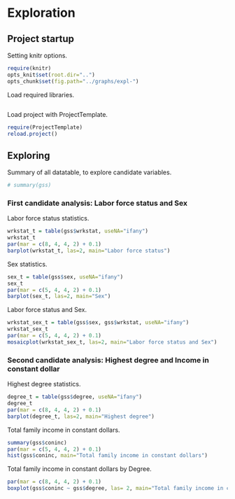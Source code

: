 Exploration
===========

Project startup
---------------

Setting knitr options.

``` r
require(knitr)
opts_knit$set(root.dir="..")
opts_chunk$set(fig.path="../graphs/expl-")
```

Load required libraries.
```r
```
Load project with ProjectTemplate.

```r
require(ProjectTemplate)
reload.project()
```

Exploring
---------

Summary of all datatable, to explore candidate variables.
```r
# summary(gss)
```

### First candidate analysis: Labor force status and Sex

Labor force status statistics.
```r
wrkstat_t = table(gss$wrkstat, useNA="ifany")
wrkstat_t
par(mar = c(8, 4, 4, 2) + 0.1)
barplot(wrkstat_t, las=2, main="Labor force status")
```

Sex statistics.
```r
sex_t = table(gss$sex, useNA="ifany")
sex_t
par(mar = c(5, 4, 4, 2) + 0.1)
barplot(sex_t, las=2, main="Sex")
```

Labor force status and Sex.
```r
wrkstat_sex_t = table(gss$sex, gss$wrkstat, useNA="ifany")
wrkstat_sex_t
par(mar = c(5, 4, 4, 2) + 0.1)
mosaicplot(wrkstat_sex_t, las=2, main="Labor force status and Sex")
```

### Second candidate analysis: Highest degree and Income in constant dollar

Highest degree statistics.
```r
degree_t = table(gss$degree, useNA="ifany")
degree_t
par(mar = c(8, 4, 4, 2) + 0.1)
barplot(degree_t, las=2, main="Highest degree")
```

Total family income in constant dollars.
```r
summary(gss$coninc)
par(mar = c(5, 4, 4, 2) + 0.1)
hist(gss$coninc, main="Total family income in constant dollars")
```

Total family income in constant dollars by Degree.
```r
par(mar = c(8, 4, 4, 2) + 0.1)
boxplot(gss$coninc ~ gss$degree, las= 2, main="Total family income in constant dollars by Degree")
```

